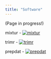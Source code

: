 ```yaml
---
title: "Software"
---
```


(Page in progress!)

mixtur - <a href="https://cran.r-project.org/web/packages/mixtur/index.html"> <img src="https://cranlogs.r-pkg.org/badges/grand-total/mixtur" alt="mixtur"/> </a>

trimr - <a href="https://cran.r-project.org/web/packages/trimr/index.html"> <img src="https://cranlogs.r-pkg.org/badges/grand-total/trimr" alt="trimr"/> </a>

prepdat - <a href="https://cran.r-project.org/web/packages/prepdat/index.html"> <img src="https://cranlogs.r-pkg.org/badges/grand-total/prepdat" alt="prepdat"/> </a>


